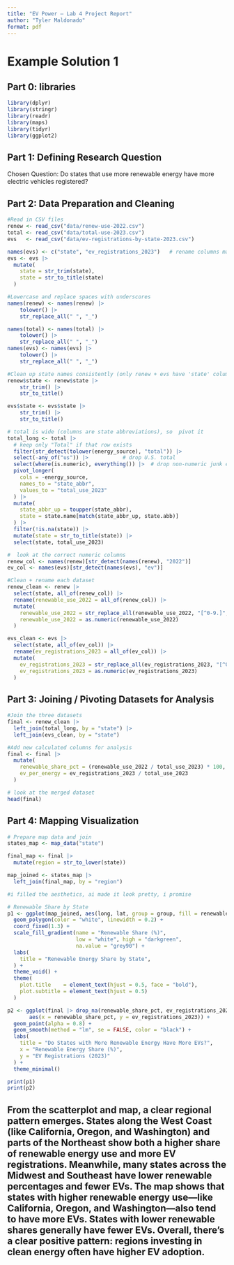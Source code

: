 ```yaml
---
title: "EV Power — Lab 4 Project Report"
author: "Tyler Maldonado"
format: pdf
---
```


# Example Solution 1

## **Part 0: libraries**

```r
library(dplyr)
library(stringr)
library(readr)
library(maps)
library(tidyr)
library(ggplot2)
```

## **Part 1:** **Defining Research Question**

Chosen Question: Do states that use more renewable energy have more electric vehicles registered?

## **Part 2: Data Preparation and Cleaning**

```r
#Read in CSV files
renew <- read_csv("data/renew-use-2022.csv")
total <- read_csv("data/total-use-2023.csv")
evs   <- read_csv("data/ev-registrations-by-state-2023.csv")

names(evs) <- c("state", "ev_registrations_2023")   # rename columns manually
evs <- evs |>
  mutate(
    state = str_trim(state),
    state = str_to_title(state)
  )

#Lowercase and replace spaces with underscores
names(renew) <- names(renew) |> 
    tolower() |> 
    str_replace_all(" ", "_")

names(total) <- names(total) |> 
    tolower() |> 
    str_replace_all(" ", "_")
names(evs) <- names(evs) |> 
    tolower() |> 
    str_replace_all(" ", "_")

#Clean up state names consistently (only renew + evs have 'state' columns)
renew$state <- renew$state |> 
    str_trim() |> 
    str_to_title()

evs$state <- evs$state |> 
    str_trim() |> 
    str_to_title()

# total is wide (columns are state abbreviations), so  pivot it
total_long <- total |>
  # keep only "Total" if that row exists
  filter(str_detect(tolower(energy_source), "total")) |>
  select(-any_of("us")) |>           # drop U.S. total
  select(where(is.numeric), everything()) |>  # drop non-numeric junk early
  pivot_longer(
    cols = -energy_source,
    names_to = "state_abbr",
    values_to = "total_use_2023"
  ) |>
  mutate(
    state_abbr_up = toupper(state_abbr),
    state = state.name[match(state_abbr_up, state.abb)]
  ) |>
  filter(!is.na(state)) |>
  mutate(state = str_to_title(state)) |>
  select(state, total_use_2023)

#  look at the correct numeric columns
renew_col <- names(renew)[str_detect(names(renew), "2022")]
ev_col <- names(evs)[str_detect(names(evs), "ev")]

#Clean + rename each dataset
renew_clean <- renew |>
  select(state, all_of(renew_col)) |>
  rename(renewable_use_2022 = all_of(renew_col)) |>
  mutate(
    renewable_use_2022 = str_replace_all(renewable_use_2022, "[^0-9.]", ""),  # remove anything not a digit or period
    renewable_use_2022 = as.numeric(renewable_use_2022)
  )

evs_clean <- evs |>
  select(state, all_of(ev_col)) |>
  rename(ev_registrations_2023 = all_of(ev_col)) |>
  mutate(
    ev_registrations_2023 = str_replace_all(ev_registrations_2023, "[^0-9.]", ""),
    ev_registrations_2023 = as.numeric(ev_registrations_2023)
  )
```

## **Part 3: Joining / Pivoting Datasets for Analysis**

```r
#Join the three datasets
final <- renew_clean |>
  left_join(total_long, by = "state") |>
  left_join(evs_clean, by = "state")

#Add new calculated columns for analysis
final <- final |>
  mutate(
    renewable_share_pct = (renewable_use_2022 / total_use_2023) * 100,
    ev_per_energy = ev_registrations_2023 / total_use_2023
  )

# look at the merged dataset
head(final)
```

## **Part 4: Mapping Visualization**

```r

# Prepare map data and join
states_map <- map_data("state")

final_map <- final |>
  mutate(region = str_to_lower(state))

map_joined <- states_map |>
  left_join(final_map, by = "region")

#i filled the aesthetics, ai made it look pretty, i promise

# Renewable Share by State
p1 <- ggplot(map_joined, aes(long, lat, group = group, fill = renewable_share_pct)) +
  geom_polygon(color = "white", linewidth = 0.2) +
  coord_fixed(1.3) +
  scale_fill_gradient(name = "Renewable Share (%)",
                      low = "white", high = "darkgreen",
                      na.value = "grey90") +
  labs(
    title = "Renewable Energy Share by State",
  ) +
  theme_void() +
  theme(
    plot.title    = element_text(hjust = 0.5, face = "bold"),
    plot.subtitle = element_text(hjust = 0.5)
  )

p2 <- ggplot(final |> drop_na(renewable_share_pct, ev_registrations_2023),
       aes(x = renewable_share_pct, y = ev_registrations_2023)) +
  geom_point(alpha = 0.8) +
  geom_smooth(method = "lm", se = FALSE, color = "black") +
  labs(
    title = "Do States with More Renewable Energy Have More EVs?",
    x = "Renewable Energy Share (%)",
    y = "EV Registrations (2023)"
  ) +
  theme_minimal()
```

```r
print(p1)
print(p2)
```

## From the scatterplot and map, a clear regional pattern emerges. States along the West Coast (like California, Oregon, and Washington) and parts of the Northeast show both a higher share of renewable energy use and more EV registrations. Meanwhile, many states across the Midwest and Southeast have lower renewable percentages and fewer EVs. The map shows that states with higher renewable energy use—like California, Oregon, and Washington—also tend to have more EVs. States with lower renewable shares generally have fewer EVs. Overall, there’s a clear positive pattern: regions investing in clean energy often have higher EV adoption.